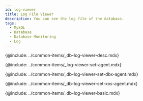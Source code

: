 ```yaml
---
id: log-viewer
title: Log File Viewer
description: You can see the log file of the database.
tags:
  - MySQL
  - Database
  - Database Monitoring
  - Log
---
```


<!-- Overview -->

{@include: ../common-items/_db-log-viewer-desc.mdx}

<!-- 사용 설정 안내-->

{@include: ../common-items/_log-viewer-set-agent.mdx}

<!-- DBX 에이전트 -->

{@include: ../common-items/_db-log-viewer-set-dbx-agent.mdx}

<!-- XOS 에이전트 -->

{@include: ../common-items/_db-log-viewer-set-xos-agent.mdx}

<!-- 기본 화면 안내 -->

{@include: ../common-items/_db-log-viewer-basic.mdx}  
